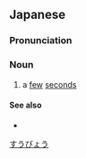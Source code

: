 ==Japanese==
{{ja-kanjitab|すう|びょう|yomi=o}}

===Pronunciation===
{{ja-pron|すうびょう|y=o}}

===Noun===
{{ja-noun|すうびょう}}

# a [[few]] [[second]]s {{rfex|lang=ja}}

[[Category:ja:Time|すうびょう]]

====See also====
* {{ja-r|一瞬|いっしゅん}}